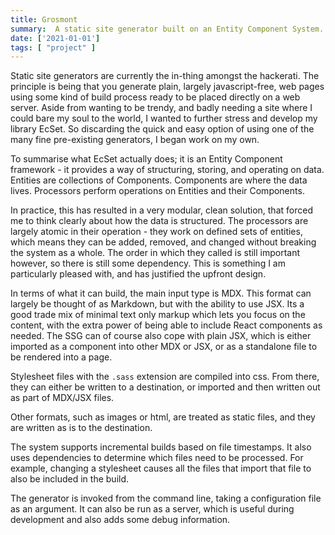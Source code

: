 ```yaml
---
title: Grosmont
summary:  A static site generator built on an Entity Component System.
date: ['2021-01-01']
tags: [ "project" ]
---
```


<Heading e={e} />


Static site generators are currently the in-thing amongst the hackerati. The principle 
is being that you generate plain, largely javascript-free, web pages using some kind of 
build process ready to be placed directly on a web server.
Aside from wanting to be trendy, and badly needing a site where I could bare my soul to 
the world, I wanted to further stress and develop my library EcSet. So discarding the 
quick and easy option of using one of the many fine pre-existing generators, I began 
work on my own.

To summarise what EcSet actually does; it is an Entity Component framework - it provides 
a way of structuring, storing, and operating on data. Entities are collections of Components. 
Components are where the data lives. Processors perform operations on Entities and their 
Components.

In practice, this has resulted in a very modular, clean solution, that forced me to think 
clearly about how the data is structured. The processors are largely atomic in their operation - they work on defined sets of entities, which means they can be added, removed, and changed without breaking the system as a whole. The order in which they called is still important however, so there is still some dependency. This is something I am particularly pleased with, and has justified the upfront design.

In terms of what it can build, the main input type is MDX. This format can largely be 
thought of as Markdown, but with the ability to use JSX. Its a good trade mix of minimal 
text only markup which lets you focus on the content, with the extra power of being able 
to include React components as needed.
The SSG can of course also cope with plain JSX, which is either imported as a component 
into other MDX or JSX, or as a standalone file to be rendered into a page.

Stylesheet files with the `.sass` extension are compiled into css. From there, they can 
either be written to a destination, or imported and then written out as part of MDX/JSX 
files.

Other formats, such as images or html, are treated as static files, and they are written 
as is to the destination.

The system supports incremental builds based on file timestamps. It also uses dependencies 
to determine which files need to be processed. For example, changing a stylesheet causes 
all the files that import that file to also be included in the build.

The generator is invoked from the command line, taking a configuration file as an argument. 
It can also be run as a server, which is useful during development and also adds some debug 
information.

